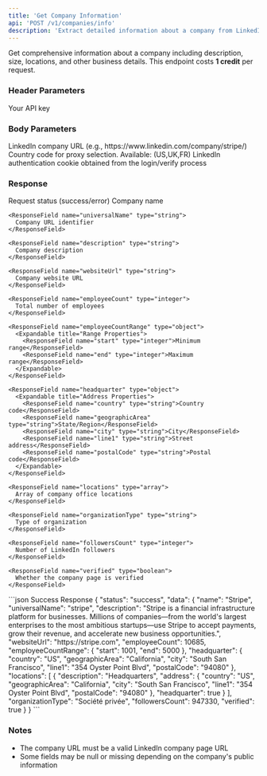 ```yaml
---
title: 'Get Company Information'
api: 'POST /v1/companies/info'
description: 'Extract detailed information about a company from LinkedIn'
---
```


Get comprehensive information about a company including description, size, locations, and other business details.
<Note>
  This endpoint costs **1 credit** per request.
</Note>
### Header Parameters

<ParamField header="x-api-key" type="string" required>
  Your API key
</ParamField>

### Body Parameters

<ParamField body="company_url" type="string" required>
  LinkedIn company URL (e.g., https://www.linkedin.com/company/stripe/)
</ParamField>
<ParamField body="country" type="string" default="FR">
  Country code for proxy selection. Available: (US,UK,FR)
</ParamField>
<ParamField body="login_cookie" type="string" required>
  LinkedIn authentication cookie obtained from the login/verify process
</ParamField>

### Response

<ResponseField name="status" type="string">
  Request status (success/error)
</ResponseField>

<ResponseField name="data" type="object">
  <Expandable title="Properties">
    <ResponseField name="name" type="string">
      Company name
    </ResponseField>

    <ResponseField name="universalName" type="string">
      Company URL identifier
    </ResponseField>

    <ResponseField name="description" type="string">
      Company description
    </ResponseField>

    <ResponseField name="websiteUrl" type="string">
      Company website URL
    </ResponseField>

    <ResponseField name="employeeCount" type="integer">
      Total number of employees
    </ResponseField>

    <ResponseField name="employeeCountRange" type="object">
      <Expandable title="Range Properties">
        <ResponseField name="start" type="integer">Minimum range</ResponseField>
        <ResponseField name="end" type="integer">Maximum range</ResponseField>
      </Expandable>
    </ResponseField>

    <ResponseField name="headquarter" type="object">
      <Expandable title="Address Properties">
        <ResponseField name="country" type="string">Country code</ResponseField>
        <ResponseField name="geographicArea" type="string">State/Region</ResponseField>
        <ResponseField name="city" type="string">City</ResponseField>
        <ResponseField name="line1" type="string">Street address</ResponseField>
        <ResponseField name="postalCode" type="string">Postal code</ResponseField>
      </Expandable>
    </ResponseField>

    <ResponseField name="locations" type="array">
      Array of company office locations
    </ResponseField>

    <ResponseField name="organizationType" type="string">
      Type of organization
    </ResponseField>

    <ResponseField name="followersCount" type="integer">
      Number of LinkedIn followers
    </ResponseField>

    <ResponseField name="verified" type="boolean">
      Whether the company page is verified
    </ResponseField>
  </Expandable>
</ResponseField>

<ResponseExample>
```json Success Response
{
  "status": "success",
  "data": {
    "name": "Stripe",
    "universalName": "stripe",
    "description": "Stripe is a financial infrastructure platform for businesses. Millions of companies—from the world's largest enterprises to the most ambitious startups—use Stripe to accept payments, grow their revenue, and accelerate new business opportunities.",
    "websiteUrl": "https://stripe.com",
    "employeeCount": 10685,
    "employeeCountRange": {
      "start": 1001,
      "end": 5000
    },
    "headquarter": {
      "country": "US",
      "geographicArea": "California",
      "city": "South San Francisco",
      "line1": "354 Oyster Point Blvd",
      "postalCode": "94080"
    },
    "locations": [
      {
        "description": "Headquarters",
        "address": {
          "country": "US",
          "geographicArea": "California",
          "city": "South San Francisco",
          "line1": "354 Oyster Point Blvd",
          "postalCode": "94080"
        },
        "headquarter": true
      }
    ],
    "organizationType": "Société privée",
    "followersCount": 947330,
    "verified": true
  }
}
```

</ResponseExample>


### Notes
- The company URL must be a valid LinkedIn company page URL
- Some fields may be null or missing depending on the company's public information
